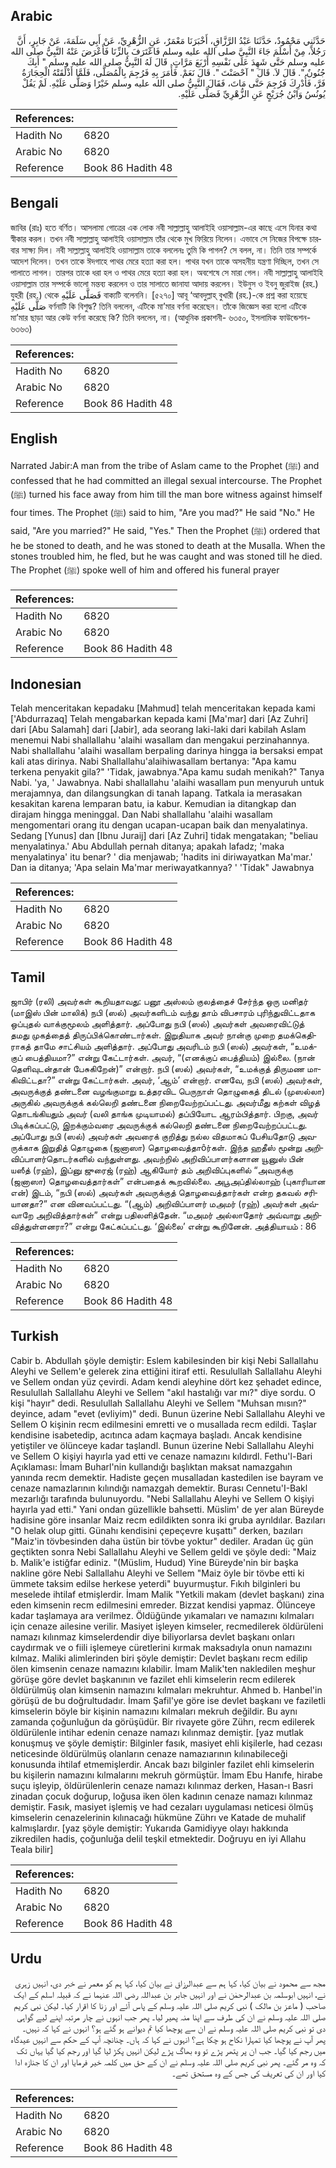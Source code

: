 ## Arabic


<div dir="rtl" lang="ar" style={{fontSize:'larger',backgroundColor:'#f8f9fa',padding:20}}>
حَدَّثَنِي مَحْمُودٌ، حَدَّثَنَا عَبْدُ الرَّزَّاقِ، أَخْبَرَنَا مَعْمَرٌ، عَنِ الزُّهْرِيِّ، عَنْ أَبِي سَلَمَةَ، عَنْ جَابِرٍ، أَنَّ رَجُلاً، مِنْ أَسْلَمَ جَاءَ النَّبِيَّ صلى الله عليه وسلم فَاعْتَرَفَ بِالزِّنَا فَأَعْرَضَ عَنْهُ النَّبِيُّ صلى الله عليه وسلم حَتَّى شَهِدَ عَلَى نَفْسِهِ أَرْبَعَ مَرَّاتٍ‏.‏ قَالَ لَهُ النَّبِيُّ صلى الله عليه وسلم ‏"‏ أَبِكَ جُنُونٌ ‏"‏‏.‏ قَالَ لاَ‏.‏ قَالَ ‏"‏ آحْصَنْتَ ‏"‏‏.‏ قَالَ نَعَمْ‏.‏ فَأَمَرَ بِهِ فَرُجِمَ بِالْمُصَلَّى، فَلَمَّا أَذْلَقَتْهُ الْحِجَارَةُ فَرَّ، فَأُدْرِكَ فَرُجِمَ حَتَّى مَاتَ، فَقَالَ النَّبِيُّ صلى الله عليه وسلم خَيْرًا وَصَلَّى عَلَيْهِ‏.‏ لَمْ يَقُلْ يُونُسُ وَابْنُ جُرَيْجٍ عَنِ الزُّهْرِيِّ فَصَلَّى عَلَيْهِ‏.‏
</div>
<div style={{backgroundColor:'#f8f9fa',padding:20, marginBottom: 10}}><table> <thead> <tr> <th>References:</th> <th></th> </tr> </thead> <tbody><tr><td>Hadith No</td><td>6820</td></tr><tr><td>Arabic No</td><td>6820</td></tr><tr><td>Reference</td><td>Book 86 Hadith 48</td></tr></tbody></table></div>

## Bengali


<div dir="ltr" lang="bn" style={{fontSize:'larger',backgroundColor:'#f8f9fa',padding:20}}>
জাবির (রাঃ) হতে বর্ণিত। আসলামা গোত্রের এক লোক নবী সাল্লাল্লাহু আলাইহি ওয়াসাল্লাম-এর কাছে এসে যিনার কথা স্বীকার করল। তখন নবী সাল্লাল্লাহু আলাইহি ওয়াসাল্লাম তাঁর থেকে মুখ ফিরিয়ে নিলেন। এভাবে সে নিজের বিপক্ষে চারবার সাক্ষ্য দিল। নবী সাল্লাল্লাহু আলাইহি ওয়াসাল্লাম তাকে বললেনঃ তুমি কি পাগল? সে বলল, না। তিনি তার সম্পর্কে আদেশ দিলেন। তখন তাকে ঈদগাহে পাথর মেরে হত্যা করা হল। পাথর যখন তাকে অসহনীয় যন্ত্রণা দিচ্ছিল, তখন সে পালাতে লাগল। তারপর তাকে ধরা হল ও পাথর মেরে হত্যা করা হল। অবশেষে সে মারা গেল। নবী সাল্লাল্লাহু আলাইহি ওয়াসাল্লাম তার সম্পর্কে ভালো মন্তব্য করলেন ও তার সালাতে জানাযা আদায় করলেন। ইউনুস ও ইবনু জুরাইজ (রহ.) যুহরী (রহ.) থেকে فَصَلَّى عَلَيْهِ বাক্যটি বলেননি। [৫২৭০] আবূ ‘আবদুল্লাহ্ বুখারী (রহ.)-কে প্রশ্ন করা হয়েছে صَلَّى عَلَيْهِ বর্ণনাটি কি বিশুদ্ধ? তিনি বললেন, এটিকে মা’মার বর্ণনা করেছেন। তাঁকে জিজ্ঞেস করা হলো এটিকে মা’মার ছাড়া আর কেউ বর্ণনা করেছে কি? তিনি বললেন, না। (আধুনিক প্রকাশনী- ৬৩৫০, ইসলামিক ফাউন্ডেশন- ৬৩৬৩)
</div>
<div style={{backgroundColor:'#f8f9fa',padding:20, marginBottom: 10}}><table> <thead> <tr> <th>References:</th> <th></th> </tr> </thead> <tbody><tr><td>Hadith No</td><td>6820</td></tr><tr><td>Arabic No</td><td>6820</td></tr><tr><td>Reference</td><td>Book 86 Hadith 48</td></tr></tbody></table></div>

## English


<div dir="ltr" lang="en" style={{fontSize:'larger',backgroundColor:'#f8f9fa',padding:20}}>
Narrated Jabir:A man from the tribe of Aslam came to the Prophet (ﷺ) and confessed that he had committed an illegal sexual intercourse. The Prophet (ﷺ) turned his face away from him till the man bore witness against himself four times. The Prophet (ﷺ) said to him, "Are you mad?" He said "No." He said, "Are you married?" He said, "Yes." Then the Prophet (ﷺ) ordered that he be stoned to death, and he was stoned to death at the Musalla. When the stones troubled him, he fled, but he was caught and was stoned till he died. The Prophet (ﷺ) spoke well of him and offered his funeral prayer
</div>
<div style={{backgroundColor:'#f8f9fa',padding:20, marginBottom: 10}}><table> <thead> <tr> <th>References:</th> <th></th> </tr> </thead> <tbody><tr><td>Hadith No</td><td>6820</td></tr><tr><td>Arabic No</td><td>6820</td></tr><tr><td>Reference</td><td>Book 86 Hadith 48</td></tr></tbody></table></div>

## Indonesian


<div dir="ltr" lang="id" style={{fontSize:'larger',backgroundColor:'#f8f9fa',padding:20}}>
Telah menceritakan kepadaku [Mahmud] telah menceritakan kepada kami ['Abdurrazaq] Telah mengabarkan kepada kami [Ma'mar] dari [Az Zuhri] dari [Abu Salamah] dari [Jabir], ada seorang laki-laki dari kabilah Aslam menemui Nabi shallallahu 'alaihi wasallam dan mengakui perzinahannya. Nabi shallallahu 'alaihi wasallam berpaling darinya hingga ia bersaksi empat kali atas dirinya. Nabi Shallallahu'alaihiwasallam bertanya: "Apa kamu terkena penyakit gila?" 'Tidak, jawabnya."Apa kamu sudah menikah?" Tanya Nabi. 'ya, ' Jawabnya. Nabi shallallahu 'alaihi wasallam pun menyuruh untuk merajamnya, dan dilangsungkan di tanah lapang. Tatkala ia merasakan kesakitan karena lemparan batu, ia kabur. Kemudian ia ditangkap dan dirajam hingga meninggal. Dan Nabi shallallahu 'alaihi wasallam mengomentari orang itu dengan ucapan-ucapan baik dan menyalatinya. Sedang [Yunus] dan [Ibnu Juraij] dari [Az Zuhri] tidak mengatakan; "beliau menyalatinya.' Abu Abdullah pernah ditanya; apakah lafadz; 'maka menyalatinya' itu benar? ' dia menjawab; 'hadits ini diriwayatkan Ma'mar.' Dan ia ditanya; 'Apa selain Ma'mar meriwayatkannya? ' 'Tidak" Jawabnya
</div>
<div style={{backgroundColor:'#f8f9fa',padding:20, marginBottom: 10}}><table> <thead> <tr> <th>References:</th> <th></th> </tr> </thead> <tbody><tr><td>Hadith No</td><td>6820</td></tr><tr><td>Arabic No</td><td>6820</td></tr><tr><td>Reference</td><td>Book 86 Hadith 48</td></tr></tbody></table></div>

## Tamil


<div dir="ltr" lang="ta" style={{fontSize:'larger',backgroundColor:'#f8f9fa',padding:20}}>
ஜாபிர் (ரலி) அவர்கள் கூறியதாவது: பனூ அஸ்லம் குலத்தைச் சேர்ந்த ஒரு மனிதர் (மாஇஸ் பின் மாலிக்) நபி (ஸல்) அவர்களிடம் வந்து தாம் விபசாரம் புரிந்துவிட்டதாக ஒப்புதல் வாக்குமூலம் அளித்தார். அப்போது நபி (ஸல்) அவர்கள் அவரைவிட்டுத் தமது முகத்தைத் திருப்பிக்கொண்டார்கள். இறுதியாக அவர் நான்கு முறை தமக்கெதிராகத் தாமே சாட்சியம் அளித்தார். அப்போது அவரிடம் நபி (ஸல்) அவர்கள், “உமக்குப் பைத்தியமா?” என்று கேட்டார்கள். அவர், “(எனக்குப் பைத்தியம்) இல்லை. (நான் தெளிவுடன்தான் பேசுகிறேன்)” என்றார். நபி (ஸல்) அவர்கள், “உமக்குத் திருமண மாகிவிட்டதா?” என்று கேட்டார்கள். அவர், ‘ஆம்’ என்றார். எனவே, நபி (ஸல்) அவர்கள், அவருக்குத் தண்டனை வழங்குமாறு உத்தரவிட பெருநாள் தொழுகைத் திடல் (முஸல்லா) அருகில் அவருக்குக் கல்லெறி தண்டனை நிறைவேற்றப்பட்டது. அவர்மீது கற்கள் விழத் தொடங்கியதும் அவர் (வலி தாங்க முடியாமல்) தப்பியோட ஆரம்பித்தார். பிறகு, அவர் பிடிக்கப்பட்டு, இறக்கும்வரை அவருக்குக் கல்லெறி தண்டனை நிறைவேற்றப்பட்டது. அப்போது நபி (ஸல்) அவர்கள் அவரைக் குறித்து நல்ல விதமாகப் பேசியதோடு அவருக்காக இறுதித் தொழுகை (ஜனாஸா) தொழவைத்தாôர்கள். இந்த ஹதீஸ் மூன்று அறிவிப்பாளர்தொடர்களில் வந்துள்ளது. அவற்றில் அறிவிப்பாளர்களான யூனுஸ் பின் யஸீத் (ரஹ்), இப்னு ஜுரைஜ் (ரஹ்) ஆகியோர் தம் அறிவிப்புகளில் “அவருக்கு (ஜனாஸா) தொழவைத்தார்கள்” என்பதைக் கூறவில்லை. அபூஅப்தில்லாஹ் (புகாரியான என்) இடம், “நபி (ஸல்) அவர்கள் அவருக்குத் தொழவைத்தார்கள் என்ற தகவல் சரியானதா?” என வினவப்பட்டது. “(ஆம்) அறிவிப்பாளர் மஅமர் (ரஹ்) அவர்கள் அவ்வாறே அறிவித்தார்கள்” என்று பதிலளித்தேன். “மஅமர் அல்லாதோர் அவ்வாறு அறிவித்துள்ளனரா?” என்று கேட்கப்பட்டது. ‘இல்லை’ என்று கூறினேன். அத்தியாயம் : 86
</div>
<div style={{backgroundColor:'#f8f9fa',padding:20, marginBottom: 10}}><table> <thead> <tr> <th>References:</th> <th></th> </tr> </thead> <tbody><tr><td>Hadith No</td><td>6820</td></tr><tr><td>Arabic No</td><td>6820</td></tr><tr><td>Reference</td><td>Book 86 Hadith 48</td></tr></tbody></table></div>

## Turkish


<div dir="ltr" lang="tr" style={{fontSize:'larger',backgroundColor:'#f8f9fa',padding:20}}>
Cabir b. Abdullah şöyle demiştir: Eslem kabilesinden bir kişi Nebi Sallallahu Aleyhi ve Sellem'e gelerek zina ettiğini itiraf etti. Resulullah Sallallahu Aleyhi ve Sellem ondan yüz çevirdi. Adam kendi aleyhine dört kez şehadet edince, Resulullah Sallallahu Aleyhi ve Sellem "akıl hastalığı var mı?" diye sordu. O kişi "hayır" dedi. Resulullah Sallallahu Aleyhi ve Sellem "Muhsan mısın?" deyince, adam "evet (evliyim)" dedi. Bunun üzerine Nebi Sallallahu Aleyhi ve Sellem O kişinin recm edilmesini emretti ve o musallada recm edildi. Taşlar kendisine isabetedip, acıtınca adam kaçmaya başladı. Ancak kendisine yetiştiler ve ölünceye kadar taşlandl. Bunun üzerine Nebi Sallallahu Aleyhi ve Sellem O kişiyi hayırla yad etti ve cenaze namazını kıldırdl. Fethu'l-Bari Açıklaması: İmam Buharl'nin kullandığı başlıktan maksat namazgahın yanında recm demektir. Hadiste geçen musalladan kastedilen ise bayram ve cenaze namazlarının kılındığı namazgah demektir. Burası Cennetu'I-Bakl mezarlığı tarafında bulunuyordu. "Nebi Sallallahu Aleyhi ve Sellem O kişiyi hayırla yad etti." Yani ondan güzellikle bahsetti. Müslim' de yer alan Büreyde hadisine göre insanlar Maiz recm edildikten sonra iki gruba ayrıldılar. Bazıları "O helak olup gitti. Günahı kendisini çepeçevre kuşattı" derken, bazıları "Maiz'in tövbesinden daha üstün bir tövbe yoktur" dediler. Aradan üç gün geçtikten sonra Nebi Sallallahu Aleyhi ve Sellem geldi ve şöyle dedi: "Maiz b. Malik'e istiğfar ediniz. "(Müslim, Hudud) Yine Büreyde'nin bir başka nakline göre Nebi Sallallahu Aleyhi ve Sellem "Maiz öyle bir tövbe etti ki ümmete taksim edilse herkese yeterdi" buyurmuştur. Fıkıh bilginleri bu meselede ihtilaf etmişlerdir. İmam Malik "Yetkili makam (devlet başkanı) zina eden kimsenin recm edilmesini emreder. Bizzat kendisi yapmaz. Ölünceye kadar taşlamaya ara verilmez. Öldüğünde yıkamaları ve namazını kılmaları için cenaze ailesine verilir. Masiyet işleyen kimseler, recmedilerek öldürüleni namazı kılınmaz kimselerdendir diye biliyorlarsa devlet başkanı onları caydırmak ve o fiili işlemeye cüretlerini kırmak maksadıyla onun namazını kılmaz. Maliki alimlerinden biri şöyle demiştir: Devlet başkanı recm edilip ölen kimsenin cenaze namazını kılabilir. İmam Malik'ten nakledilen meşhur görüşe göre devlet başkanının ve fazilet ehli kimselerin recm edilerek öldürülmüş olan kimsenin namazını kılmaları mekruhtur. Ahmed b. Hanbel'in görüşü de bu doğrultudadır. İmam Şafil'ye göre ise devlet başkanı ve faziletli kimselerin böyle bir kişinin namazını kılmaları mekruh değildir. Bu aynı zamanda çoğunluğun da görüşüdür. Bir rivayete göre Zührı, recm edilerek öldürülenle intihar edenin cenaze namazı kılınmaz demiştir. [yaz mutlak konuşmuş ve şöyle demiştir: Bilginler fasık, masiyet ehli kişilerle, had cezası neticesinde öldürülmüş olanların cenaze namazıarının kılınabileceği konusunda ihtilaf etmemişlerdir. Ancak bazı bilginler fazilet ehli kimselerin bu kişilerin namazını kılmalarını mekruh görmüştür. İmam Ebu Hanıfe, hirabe suçu işleyip, öldürülenlerin cenaze namazı kılınmaz derken, Hasan-ı Basri zinadan çocuk doğurup, loğusa iken ölen kadının cenaze namazı kılınmaz demiştir. Fasık, masiyet işlemiş ve had cezaları uygulaması neticesi ölmüş kimselerin cenazelerinin kılınacağı hükmüne Zührı ve Katade de muhalif kalmışlardır. [yaz şöyle demiştir: Yukarıda Gamidiyye olayı hakkında zikredilen hadis, çoğunluğa delil teşkil etmektedir. Doğruyu en iyi Allahu Teala bilir]
</div>
<div style={{backgroundColor:'#f8f9fa',padding:20, marginBottom: 10}}><table> <thead> <tr> <th>References:</th> <th></th> </tr> </thead> <tbody><tr><td>Hadith No</td><td>6820</td></tr><tr><td>Arabic No</td><td>6820</td></tr><tr><td>Reference</td><td>Book 86 Hadith 48</td></tr></tbody></table></div>

## Urdu


<div dir="rtl" lang="ur" style={{fontSize:'larger',backgroundColor:'#f8f9fa',padding:20}}>
مجھ سے محمود نے بیان کیا، کہا ہم سے عبدالرزاق نے بیان کیا، کہا ہم کو معمر نے خبر دی، انہیں زہری نے، انہیں ابوسلمہ بن عبدالرحمٰن نے اور انہیں جابر بن عبداللہ رضی اللہ عنہما نے کہ قبیلہ اسلم کے ایک صاحب ( ماعز بن مالک ) نبی کریم صلی اللہ علیہ وسلم کے پاس آئے اور زنا کا اقرار کیا۔ لیکن نبی کریم صلی اللہ علیہ وسلم نے ان کی طرف سے اپنا منہ پھیر لیا۔ پھر جب انہوں نے چار مرتبہ اپنے لیے گواہی دی تو نبی کریم صلی اللہ علیہ وسلم نے ان سے پوچھا کیا تم دیوانے ہو گئے ہو؟ انہوں نے کہا کہ نہیں۔ پھر آپ نے پوچھا کیا تمہارا نکاح ہو چکا ہے؟ انہوں نے کہا کہ ہاں۔ چنانچہ آپ کے حکم سے انہیں عیدگاہ میں رجم کیا گیا۔ جب ان پر پتھر پڑے تو وہ بھاگ پڑے لیکن انہیں پکڑ لیا گیا اور رجم کیا گیا یہاں تک کہ وہ مر گئے۔ پھر نبی کریم صلی اللہ علیہ وسلم نے ان کے حق میں کلمہ خیر فرمایا اور ان کا جنازہ ادا کیا اور ان کی تعریف کی جس کے وہ مستحق تھے۔
</div>
<div style={{backgroundColor:'#f8f9fa',padding:20, marginBottom: 10}}><table> <thead> <tr> <th>References:</th> <th></th> </tr> </thead> <tbody><tr><td>Hadith No</td><td>6820</td></tr><tr><td>Arabic No</td><td>6820</td></tr><tr><td>Reference</td><td>Book 86 Hadith 48</td></tr></tbody></table></div>